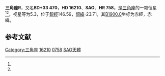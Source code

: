 {{Starbox begin
| name = 三角座R
}}
{{Starbox observe
| epoch = [[J2000.0|J2000.0]]
| constell = [[三角座|三角座]]<ref name=SIMBAD>{{cite web
 | url=http://simbad.u-strasbg.fr/simbad/sim-id?Ident=HR+758
 | title=Pulsating variable Star
 | publisher=Centre de Données astronomiques de Strasbourg
 | work=SIMBAD
 | accessdate=2012-07-13
 | archive-date=2016-03-16
 | archive-url=https://web.archive.org/web/20160316074314/http://simbad.u-strasbg.fr/simbad/sim-id?Ident=HR+758
 | dead-url=no
 }}</ref><ref name=DATA>{{cite web
 | url=http://vizier.u-strasbg.fr/viz-bin/VizieR-5?-out.add=.&-source=5050&-corr=PK=HR&-out.max=9999&HR=758
 | title=VizieR Detailed Page
 | accessdate=2012-07-13
 | archive-date=2016-03-05
 | archive-url=https://web.archive.org/web/20160305031650/http://vizier.u-strasbg.fr/viz-bin/VizieR-5?-out.add=.&-source=5050&-corr=PK=HR&-out.max=9999&HR=758
 | dead-url=no
 }}</ref>
| 星官 = 
| ra = {{RA|2|37|2.5}}<ref name=SIMBAD /><ref name=DATA />
| dec = {{DEC|+34|15|50}}<ref name=SIMBAD /><ref name=DATA />
| appmag_v = 5.3<ref name=SIMBAD /><ref name=DATA />
}}
{{Starbox character
| class = M4IIIe<ref name=SIMBAD /><ref name=DATA />
| b-v = 1.55<ref name=SIMBAD /><ref name=DATA />
| u-b = 0.84<ref name=SIMBAD /><ref name=DATA />
| r-i = <ref name=SIMBAD /><ref name=DATA />
| variable = 
}}
{{Starbox astrometry
| radial_v = 0.84
| prop_mo_ra = 67
| parallax = 0.008
| p_error = 
}}
{{Starbox catalog
| names =BD+33 470，[[SAO星表|SAO]] ，[[HD星表|HD]] 16210，[[HR星表|HR]] 758}}
{{Starbox reference |Simbad=HR+758}}
{{Starbox end}}

'''三角座R'''，又名'''BD+33 470'''，'''HD 16210'''、'''SAO '''、'''HR 758'''，是[[三角座|三角座]]的一颗恒星<ref name=SIMBAD /><ref name=DATA />，视星等为5.3，位于[[銀道座標系|銀經]]146.59，[[銀道座標系|銀緯]]-23.71，其[[B1900.0|B1900.0]]坐标为赤經{{RA|2|30|57.7}}，赤緯{{DEC|+33|-23.71|53}}。

== 参考文献 ==
{{reflist}}

{{star-stub}}

{{三角座恒星}}
[[Category:三角座|Category:三角座]]
[[Category:HD和HDE天體|16210]]
[[Category:HR天體|0758]]
[[Category:SAO天體|SAO天體]]